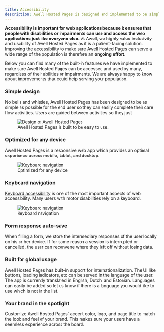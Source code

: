 ```yaml
---
title: Accessibility
description: Awell Hosted Pages is designed and implemented to be simple, easy-to-use, and accessible
---
```


**Accessibility is important for web applications because it ensures that people with disabilities or impairments can use and access the web applications just like everyone else.** At Awell, we highly value inclusivity and usability of Awell Hosted Pages as it is a patient-facing solution. Improving the accessibility to make sure Awell Hosted Pages can serve a wide range of the population is therefore an **ongoing effort**.

Below you can find many of the built-in features we have implemented to make sure Awell Hosted Pages can be accessed and used by many, regardless of their abilities or impairments. We are always happy to know about improvements that could help serving your population.

### Simple design

No bells and whistles, Awell Hosted Pages has been designed to be as simple as possible for the end user so they can easily complete their care flow activities. Users are guided between activities so they just

<figure className="w-full flex flex-col justify-center text-center pt-4">
  <img
    src="https://res.cloudinary.com/da7x4rzl4/image/upload/v1677843151/Developer%20portal/Screenshot_2023-03-03_at_12.31.57.png"
    alt="Design of Awell Hosted Pages"
    className="w-full sm:w-7/12 mx-auto rounded"
  />
  <figcaption className="dark:text-slate-400 pt-1">
    Awell Hosted Pages is built to be easy to use.
  </figcaption>
</figure>

### Optimized for any device

Awell Hosted Pages is a responsive web app which provides an optimal experience across mobile, tablet, and desktop.

<figure className="w-full flex flex-col justify-center text-center pt-4">
  <img
    src="https://res.cloudinary.com/da7x4rzl4/image/upload/v1677844621/Developer%20portal/optimized_for_any_device.gif"
    alt="Keyboard navigation"
    className="w-full sm:w-3/12 mx-auto rounded"
  />
  <figcaption className="dark:text-slate-400 pt-1">
    Optimized for any device
  </figcaption>
</figure>

### Keyboard navigation

[Keyboard accessibility](https://webaim.org/techniques/keyboard/) is one of the most important aspects of web accessibility. Many users with motor disabilities rely on a keyboard.

<figure className="w-full flex flex-col justify-center text-center pt-4">
  <img
    src="https://res.cloudinary.com/da7x4rzl4/image/upload/v1677843709/Developer%20portal/keyboard_navigation.gif"
    alt="Keyboard navigation"
    className="w-full sm:w-8/12 mx-auto rounded"
  />
  <figcaption className="dark:text-slate-400 pt-1">
    Keyboard navigation
  </figcaption>
</figure>

### Form response auto-save

When filling a form, we store the intermediary responses of the user locally on his or her device. If for some reason a session is interrupted or cancelled, the user can reconvene where they left off without losing data.

### Built for global usage

Awell Hosted Pages has built-in support for internationalization. The UI like buttons, loading indicators, etc can be served in the language of the user. The app is currently translated in English, Dutch, and Estonian. Languages can easily be added so let us know if there is a language you would like to use which is not in the list.

### Your brand in the spotlight

Customize Awell Hosted Pages' accent color, logo, and page title to match the look and feel of your brand. This makes sure your users have a seemless experience across the board.

